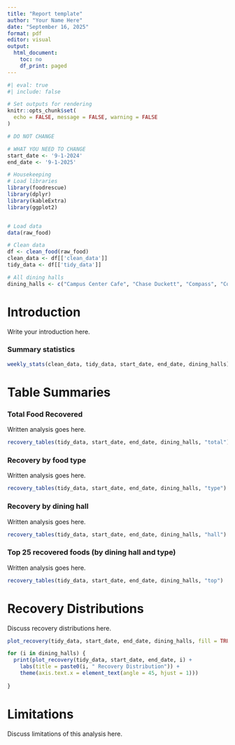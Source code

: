 ```yaml
---
title: "Report template"
author: "Your Name Here"
date: "September 16, 2025"
format: pdf
editor: visual
output:
  html_document:
    toc: no
    df_print: paged
---
```


```r
#| eval: true
#| include: false

# Set outputs for rendering
knitr::opts_chunk$set(
  echo = FALSE, message = FALSE, warning = FALSE
)

# DO NOT CHANGE
```

```r
# WHAT YOU NEED TO CHANGE
start_date <- '9-1-2024'
end_date <- '9-1-2025'
```

```r
# Housekeeping
# Load libraries 
library(foodrescue)
library(dplyr)
library(kableExtra)
library(ggplot2)


# Load data
data(raw_food)

# Clean data
df <- clean_food(raw_food)
clean_data <- df[['clean_data']]
tidy_data <- df[['tidy_data']]

# All dining halls
dining_halls <- c("Campus Center Cafe", "Chase Duckett", "Compass", "Comstock", "Haynes", "King Scales", "Lamont", "Northrop Gillett", "Tyler", "Other", "Catering", "Cutter Ziskind")
```

# Introduction

Write your introduction here.

### Summary statistics

```r
weekly_stats(clean_data, tidy_data, start_date, end_date, dining_halls) |> row_spec(0, background = "#48D1CC", color = "black")
```

# Table Summaries

### Total Food Recovered

Written analysis goes here.

```r
recovery_tables(tidy_data, start_date, end_date, dining_halls, "total")
```

### Recovery by food type

Written analysis goes here.

```r
recovery_tables(tidy_data, start_date, end_date, dining_halls, "type")
```

### Recovery by dining hall

Written analysis goes here.

```r
recovery_tables(tidy_data, start_date, end_date, dining_halls, "hall")
```

### Top 25 recovered foods (by dining hall and type)

Written analysis goes here.

```r
recovery_tables(tidy_data, start_date, end_date, dining_halls, "top")
```

# Recovery Distributions

Discuss recovery distributions here.

```r
plot_recovery(tidy_data, start_date, end_date, dining_halls, fill = TRUE)
```

```r
for (i in dining_halls) {
  print(plot_recovery(tidy_data, start_date, end_date, i) + 
    labs(title = paste0(i, " Recovery Distribution")) +
    theme(axis.text.x = element_text(angle = 45, hjust = 1)))
  
}
```

# Limitations

Discuss limitations of this analysis here.
